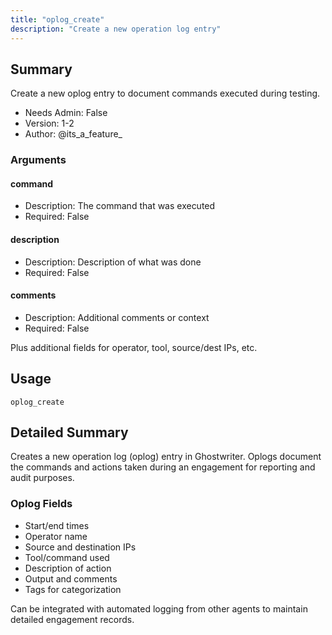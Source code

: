 ```yaml
---
title: "oplog_create"
description: "Create a new operation log entry"
---
```


## Summary

Create a new oplog entry to document commands executed during testing.

- Needs Admin: False
- Version: 1-2
- Author: @its_a_feature_

### Arguments

#### command
- Description: The command that was executed
- Required: False

#### description
- Description: Description of what was done
- Required: False

#### comments
- Description: Additional comments or context
- Required: False

Plus additional fields for operator, tool, source/dest IPs, etc.

## Usage

```
oplog_create
```

## Detailed Summary

Creates a new operation log (oplog) entry in Ghostwriter. Oplogs document the commands and actions taken during an engagement for reporting and audit purposes.

### Oplog Fields
- Start/end times
- Operator name
- Source and destination IPs
- Tool/command used
- Description of action
- Output and comments
- Tags for categorization

Can be integrated with automated logging from other agents to maintain detailed engagement records.
